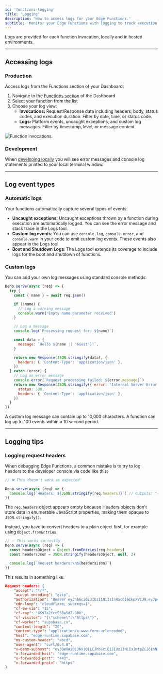 ```yaml
---
id: 'functions-logging'
title: 'Logging'
description: 'How to access logs for your Edge Functions.'
subtitle: 'Monitor your Edge Functions with logging to track execution, debug issues, and optimize performance.'
---
```


Logs are provided for each function invocation, locally and in hosted environments.

---

## Accessing logs

### Production

Access logs from the Functions section of your Dashboard:

1. Navigate to the [Functions section](https://supabase.com/dashboard/project/_/functions) of the Dashboard
2. Select your function from the list
3. Choose your log view:
   - **Invocations:** Request/Response data including headers, body, status codes, and execution duration. Filter by date, time, or status code.
   - **Logs:** Platform events, uncaught exceptions, and custom log messages. Filter by timestamp, level, or message content.

![Function invocations.](/docs/img/guides/functions/function-logs.png)

### Development

When [developing locally](/docs/guides/functions/quickstart) you will see error messages and console log statements printed to your local terminal window.

---

## Log event types

### Automatic logs

Your functions automatically capture several types of events:

- **Uncaught exceptions**: Uncaught exceptions thrown by a function during execution are automatically logged. You can see the error message and stack trace in the Logs tool.
- **Custom log events**: You can use `console.log`, `console.error`, and `console.warn` in your code to emit custom log events. These events also appear in the Logs tool.
- **Boot and Shutdown Logs**: The Logs tool extends its coverage to include logs for the boot and shutdown of functions.

### Custom logs

You can add your own log messages using standard console methods:

```js
Deno.serve(async (req) => {
  try {
    const { name } = await req.json()

    if (!name) {
      // Log a warning message
      console.warn('Empty name parameter received')
    }

    // Log a message
    console.log(`Processing request for: ${name}`)

    const data = {
      message: `Hello ${name || 'Guest'}!`,
    }

    return new Response(JSON.stringify(data), {
      headers: { 'Content-Type': 'application/json' },
    })
  } catch (error) {
    // Log an error message
    console.error(`Request processing failed: ${error.message}`)
    return new Response(JSON.stringify({ error: 'Internal Server Error' }), {
      status: 500,
      headers: { 'Content-Type': 'application/json' },
    })
  }
})
```

<Admonition type="note">

A custom log message can contain up to 10,000 characters. A function can log up to 100 events within a 10 second period.

</Admonition>

---

## Logging tips

### Logging request headers

When debugging Edge Functions, a common mistake is to try to log headers to the developer console via code like this:

```ts index.ts
// ❌ This doesn't work as expected

Deno.serve(async (req) => {
  console.log(`Headers: ${JSON.stringify(req.headers)}`) // Outputs: "{}"
})
```

The `req.headers` object appears empty because Headers objects don't store data in enumerable JavaScript properties, making them opaque to `JSON.stringify()`.

Instead, you have to convert headers to a plain object first, for example using `Object.fromEntries`.

```ts index.ts
// ✅ This works correctly
Deno.serve(async (req) => {
  const headersObject = Object.fromEntries(req.headers)
  const headersJson = JSON.stringify(headersObject, null, 2)

  console.log(`Request headers:\n${headersJson}`)
})
```

This results in something like:

```json
Request headers: {
    "accept": "*/*",
    "accept-encoding": "gzip",
    "authorization": "Bearer eyJhbGciOiJIUzI1NiIsInR5cCI6IkpXVCJ9.eyJpc3MiOiJzdXBhYmFzZSIsInJlZiI6InN1cGFuYWNobyIsInJvbGUiOiJhbm9uIiwieW91IjoidmVyeSBzbmVha3ksIGh1aD8iLCJpYXQiOjE2NTQ1NDA5MTYsImV4cCI6MTk3MDExNjkxNn0.cwBbk2tq-fUcKF1S0jVKkOAG2FIQSID7Jjvff5Do99Y",
    "cdn-loop": "cloudflare; subreqs=1",
    "cf-ew-via": "15",
    "cf-ray": "8597a2fcc558a5d7-GRU",
    "cf-visitor": "{\"scheme\":\"https\"}",
    "cf-worker": "supabase.co",
    "content-length": "20",
    "content-type": "application/x-www-form-urlencoded",
    "host": "edge-runtime.supabase.com",
    "my-custom-header": "abcd",
    "user-agent": "curl/8.4.0",
    "x-deno-subhost": "eyJ0eXAiOiJKV1QiLCJhbGciOiJIUzI1NiIsImtpZCI6InN1cGFiYXNlIn0.eyJkZXBsb3ltZW50X2lkIjoic3VwYW5hY2hvX2M1ZGQxMWFiLTFjYmUtNDA3NS1iNDAxLTY3ZTRlZGYxMjVjNV8wMDciLCJycGNfcm9vdCI6Imh0dHBzOi8vc3VwYWJhc2Utb3JpZ2luLmRlbm8uZGV2L3YwLyIsImV4cCI6MTcwODYxMDA4MiwiaWF0IjoxNzA4NjA5MTgyfQ.-fPid2kEeEM42QHxWeMxxv2lJHZRSkPL-EhSH0r_iV4",
    "x-forwarded-host": "edge-runtime.supabase.com",
    "x-forwarded-port": "443",
    "x-forwarded-proto": "https"
}
```
